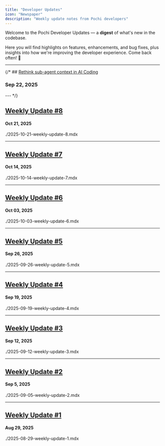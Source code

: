 ```yaml
---
title: "Developer Updates"
icon: "Newspaper"
description: "Weekly update notes from Pochi developers"
---
```


Welcome to the Pochi Developer Updates — a **digest** of what's new in the codebase.

Here you will find highlights on features, enhancements, and bug fixes, plus insights into how we're improving the developer experience. Come back often! 👋

---

{/* ## [Rethink sub-agent context in AI Coding](./2025-09-22-rethink-sub-agent-context)

### Sep 22, 2025

--- */}

## [Weekly Update #8](./2025-10-21-weekly-update-8)

#### Oct 21, 2025

<include>./2025-10-21-weekly-update-8.mdx</include>

---

## [Weekly Update #7](./2025-10-14-weekly-update-7)

#### Oct 14, 2025

<include>./2025-10-14-weekly-update-7.mdx</include>

---

## [Weekly Update #6](./2025-10-03-weekly-update-6)

#### Oct 03, 2025

<include>./2025-10-03-weekly-update-6.mdx</include>

---

## [Weekly Update #5](./2025-09-26-weekly-update-5)

#### Sep 26, 2025

<include>./2025-09-26-weekly-update-5.mdx</include>

---

## [Weekly Update #4](./2025-09-19-weekly-update-4)

#### Sep 19, 2025

<include>./2025-09-19-weekly-update-4.mdx</include>

---

## [Weekly Update #3](./2025-09-12-weekly-update-3)

#### Sep 12, 2025

<include>./2025-09-12-weekly-update-3.mdx</include>

---

## [Weekly Update #2](./2025-09-05-weekly-update-2)

#### Sep 5, 2025

<include>./2025-09-05-weekly-update-2.mdx</include>

---

## [Weekly Update #1](./2025-08-29-weekly-update-1)

#### Aug 29, 2025

<include>./2025-08-29-weekly-update-1.mdx</include>
